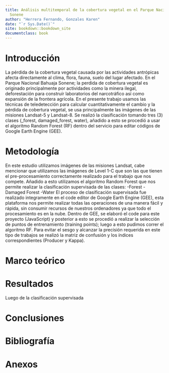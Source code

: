 ```yaml
--- 
title: Análisis multitemporal de la cobertura vegetal en el Parque Nacional Bahuaja
  Sonene
author: "Herrera Fernando, Gonzales Karen"
date: "`r Sys.Date()`"
site: bookdown::bookdown_site
documentclass: book
---
```


# Introducción
La pérdida de la cobertura vegetal causada por las actividades antrópicas afecta directamente al clima, flora, fauna, suelo del lugar afectado. En el Parque Nacional Bahuaja Sonene; la perdida de cobertura vegetal es originado principalmente por actividades como la minera ilegal, deforestación para construír laboratorios del narcotráfico así como expansión de la frontera agrícola.
En el presente trabajo usamos las técnicas de teledetección para calcular cuantitativamente el cambio y la pérdida de cobertura vegetal, se usa principalmente las imágenes de las misiones Landsat-5 y Landsat-8. Se realizó la clasificación tomando tres (3) clases (_forest, damaged_forest, water), añadido a esto se procedió a usar el algoritmo Random Forest (RF) dentro del servicio para editar códigos de Google Earth Engine (GEE). 
 
# Metodología
En este estudio utilizamos imágenes de las misiones Landsat, cabe mencionar que utilizamos las imágenes de Level 1-C que son las que tienen el pre-procesamiento correctamente realizado para el trabajo que nos compete. Añadido a esto utilizamos el algoritmo Random Forest que nos permite realizar la clasificación supervisada de las clases:
-Forest
-Damaged Forest
-Water
El proceso de clasificación supervisada fue realizado integramente en el code editor de Google Earth Engine (GEE), esta plataforma nos permite realizar todas las operaciones de una manera fácil y rápida, sin consumir recursos de nuestros ordenadores ya que todo el procesamiento es en la nube.
Dentro de GEE, se elaboró el code para este proyecto (JavaScript) y posterior a esto se procedió a realizar la selección de puntos de entrenamiento (training points); luego a esto pudimos correr el algoritmo RF.
Para evitar el sesgo y alcanzar la precisión requerida en este tipo de trabajos se realizó la matriz de confusión y los índices correspondientes (Producer y Kappa).

# Marco teórico 
 

# Resultados
Luego de la clasificación supervisada

# Conclusiones


# Bibliografía


# Anexos

